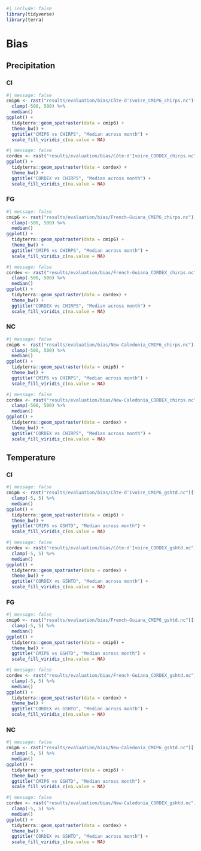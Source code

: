 ```r
#| include: false
library(tidyverse)
library(terra)
```

# Bias {.unnumbered}

## Precipitation

### CI

```r
#| message: false
cmip6 <- rast("results/evaluation/bias/Côte-d'Ivoire_CMIP6_chirps.nc")[[1:12]] %>% 
  clamp(-500, 500) %>% 
  median()
ggplot() +
  tidyterra::geom_spatraster(data = cmip6) +
  theme_bw() +
  ggtitle("CMIP6 vs CHIRPS", "Median across month") +
  scale_fill_viridis_c(na.value = NA)
```

```r
#| message: false
cordex <- rast("results/evaluation/bias/Côte-d'Ivoire_CORDEX_chirps.nc")[[1:12]] %>% median()
ggplot() +
  tidyterra::geom_spatraster(data = cordex) +
  theme_bw() +
  ggtitle("CORDEX vs CHIRPS", "Median across month") +
  scale_fill_viridis_c(na.value = NA)
```

### FG

```r
#| message: false
cmip6 <- rast("results/evaluation/bias/French-Guiana_CMIP6_chirps.nc")[[1:12]] %>% 
  clamp(-500, 500) %>% 
  median()
ggplot() +
  tidyterra::geom_spatraster(data = cmip6) +
  theme_bw() +
  ggtitle("CMIP6 vs CHIRPS", "Median across month") +
  scale_fill_viridis_c(na.value = NA)
```

```r
#| message: false
cordex <- rast("results/evaluation/bias/French-Guiana_CORDEX_chirps.nc")[[1:12]] %>% 
  clamp(-500, 500) %>% 
  median()
ggplot() +
  tidyterra::geom_spatraster(data = cordex) +
  theme_bw() +
  ggtitle("CORDEX vs CHIRPS", "Median across month") +
  scale_fill_viridis_c(na.value = NA)
```

### NC

```r
#| message: false
cmip6 <- rast("results/evaluation/bias/New-Caledonia_CMIP6_chirps.nc")[[1:12]] %>% 
  clamp(-500, 500) %>% 
  median()
ggplot() +
  tidyterra::geom_spatraster(data = cmip6) +
  theme_bw() +
  ggtitle("CMIP6 vs CHIRPS", "Median across month") +
  scale_fill_viridis_c(na.value = NA)
```

```r
#| message: false
cordex <- rast("results/evaluation/bias/New-Caledonia_CORDEX_chirps.nc")[[1:12]] %>% 
  clamp(-500, 500) %>% 
  median()
ggplot() +
  tidyterra::geom_spatraster(data = cordex) +
  theme_bw() +
  ggtitle("CORDEX vs CHIRPS", "Median across month") +
  scale_fill_viridis_c(na.value = NA)
```

## Temperature

### CI

```r
#| message: false
cmip6 <- rast("results/evaluation/bias/Côte-d'Ivoire_CMIP6_gshtd.nc")[[1:12]] %>% 
  clamp(-5, 5) %>% 
  median()
ggplot() +
  tidyterra::geom_spatraster(data = cmip6) +
  theme_bw() +
  ggtitle("CMIP6 vs GSHTD", "Median across month") +
  scale_fill_viridis_c(na.value = NA)
```

```r
#| message: false
cordex <- rast("results/evaluation/bias/Côte-d'Ivoire_CORDEX_gshtd.nc")[[1:12]] %>% 
  clamp(-5, 5) %>% 
  median()
ggplot() +
  tidyterra::geom_spatraster(data = cordex) +
  theme_bw() +
  ggtitle("CORDEX vs GSHTD", "Median across month") +
  scale_fill_viridis_c(na.value = NA)
```

### FG

```r
#| message: false
cmip6 <- rast("results/evaluation/bias/French-Guiana_CMIP6_gshtd.nc")[[1:12]] %>% 
  clamp(-5, 5) %>% 
  median()
ggplot() +
  tidyterra::geom_spatraster(data = cmip6) +
  theme_bw() +
  ggtitle("CMIP6 vs GSHTD", "Median across month") +
  scale_fill_viridis_c(na.value = NA)
```

```r
#| message: false
cordex <- rast("results/evaluation/bias/French-Guiana_CORDEX_gshtd.nc")[[1:12]] %>% 
  clamp(-5, 5) %>% 
  median()
ggplot() +
  tidyterra::geom_spatraster(data = cordex) +
  theme_bw() +
  ggtitle("CORDEX vs GSHTD", "Median across month") +
  scale_fill_viridis_c(na.value = NA)
```

### NC

```r
#| message: false
cmip6 <- rast("results/evaluation/bias/New-Caledonia_CMIP6_gshtd.nc")[[1:12]] %>% 
  clamp(-5, 5) %>% 
  median()
ggplot() +
  tidyterra::geom_spatraster(data = cmip6) +
  theme_bw() +
  ggtitle("CMIP6 vs GSHTD", "Median across month") +
  scale_fill_viridis_c(na.value = NA)
```

```r
#| message: false
cordex <- rast("results/evaluation/bias/New-Caledonia_CORDEX_gshtd.nc")[[1:12]] %>% 
  clamp(-5, 5) %>% 
  median()
ggplot() +
  tidyterra::geom_spatraster(data = cordex) +
  theme_bw() +
  ggtitle("CORDEX vs GSHTD", "Median across month") +
  scale_fill_viridis_c(na.value = NA)
```
